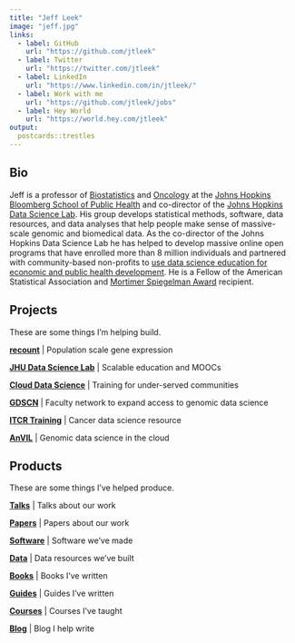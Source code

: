 ```yaml
---
title: "Jeff Leek"
image: "jeff.jpg"
links:
  - label: GitHub
    url: "https://github.com/jtleek"
  - label: Twitter
    url: "https://twitter.com/jtleek"
  - label: LinkedIn
    url: "https://www.linkedin.com/in/jtleek/"
  - label: Work with me
    url: "https://github.com/jtleek/jobs"
  - label: Hey World
    url: "https://world.hey.com/jtleek"
output:
  postcards::trestles
---
```

 
## Bio

Jeff is a professor of [Biostatistics](https://www.jhsph.edu/departments/biostatistics/) and [Oncology](https://www.rits.onc.jhmi.edu/dbb/) at the [Johns Hopkins Bloomberg School of Public Health](https://www.jhsph.edu/) and co-director of the [Johns Hopkins Data Science Lab](https://jhudatascience.org/).  His group develops statistical methods, software, data resources, and data analyses that help people make sense of massive-scale genomic and biomedical data.  As the co-director of the Johns Hopkins Data Science Lab he has helped to develop massive online open programs that have enrolled more than 8 million individuals and partnered with community-based non-profits to [use data science education for economic and public health development](https://magazine.jhsph.edu/2019/data-science-careers-baltimores-underserved-community-members).  He is a Fellow of the American Statistical Association and [Mortimer Spiegelman Award](https://spiegelmanaward.github.io/) recipient.  

## Projects

These are some things I'm helping build. 

**[recount](https://jhubiostatistics.shinyapps.io/recount/)** | Population scale gene expression

**[JHU Data Science Lab](https://jhudatascience.org/)** | Scalable education and MOOCs

**[Cloud Data Science](https://www.clouddatascience.org/)** | Training for under-served communities

**[GDSCN](http://www.gdscn.org/)** | Faculty network to expand access to genomic data science

**[ITCR Training](https://www.itcrtraining.org/)** | Cancer data science resource

**[AnVIL](https://anvilproject.org/)** | Genomic data science in the cloud



## Products

These are some things I've helped produce. 

**[Talks](https://github.com/jtleek/talks)** |  Talks about our work

**[Papers](https://scholar.google.com/citations?user=HI-I6C0AAAAJ&hl=en&oi=ao)** | Papers about our work

**[Software](https://github.com/jtleek/software)** | Software we've made

**[Data](https://github.com/jtleek/data)** | Data resources we've built

**[Books](https://github.com/jtleek/books)** | Books I've written

**[Guides](https://github.com/search?q=user%3Ajtleek+guides)** | Guides I've written

**[Courses](https://github.com/jtleek/courses)** | Courses I've taught

**[Blog](https://simplystatistics.org/)** | Blog I help write
